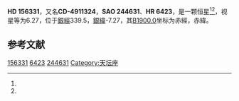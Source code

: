 {{Starbox begin
| name = HD 156331
}}
{{Starbox observe
| epoch = [[J2000.0|J2000.0]]
| constell = {{星座名待查}}<ref name=SIMBAD>{{cite web
 | url=http://simbad.u-strasbg.fr/simbad/sim-id?Ident=HR+6423
 | title =Pulsating variable Star
 | publisher=Centre de Données astronomiques de Strasbourg
 | work=SIMBAD
 | accessdate=2012-07-13}}</ref><ref name=DATA>{{cite web
 | url=http://vizier.u-strasbg.fr/viz-bin/VizieR-5?-out.add=.&-source=5050&-corr=PK=HR&-out.max=9999&HR=6423
 | title=VizieR Detailed Page
 | accessdate=2012-07-13
 | archive-date=2019-02-16
 | archive-url=https://web.archive.org/web/20190216090426/http://vizier.u-strasbg.fr/viz-bin/VizieR-5?-out.add=.&-source=5050&-corr=PK=HR&-out.max=9999&HR=6423
 | dead-url=no
 }}</ref>
| 星官 = 
| ra = {{RA|17|19|30.3}}<ref name=SIMBAD /><ref name=DATA />
| dec = {{DEC|-50|3|48}}<ref name=SIMBAD /><ref name=DATA />
| appmag_v = 6.27<ref name=SIMBAD /><ref name=DATA />
}}
{{Starbox character
| class = F8III+B9V<ref name=SIMBAD /><ref name=DATA />
| b-v = 0.41<ref name=SIMBAD /><ref name=DATA />
| u-b = <ref name=SIMBAD /><ref name=DATA />
| r-i = <ref name=SIMBAD /><ref name=DATA />
| variable = 
}}
{{Starbox astrometry
| radial_v = 
| prop_mo_ra = 11
| parallax = 
| p_error = 
}}
{{Starbox catalog
| names =CD-4911324，[[SAO星表|SAO]] 244631，[[HD星表|HD]] 156331，[[HR星表|HR]] 6423}}
{{Starbox reference |Simbad=HR+6423}}
{{Starbox end}}

'''HD 156331'''，又名'''CD-4911324'''，'''SAO 244631'''、'''HR 6423'''，是一颗恒星<ref name=SIMBAD /><ref name=DATA />，视星等为6.27，位于[[銀道座標系|銀經]]339.5，[[銀道座標系|銀緯]]-7.27，其[[B1900.0|B1900.0]]坐标为赤經{{RA|17|11|46.7}}，赤緯{{DEC|-49|-7.27|20}}。

== 参考文献 ==
{{reflist}}

{{star-stub}}

[[Category:HD和HDE天體|156331]]
[[Category:HR天體|6423]]
[[Category:SAO天體|244631]]
[[Category:天坛座|Category:天坛座]]